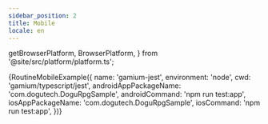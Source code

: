 ```yaml
---
sidebar_position: 2
title: Mobile
locale: en
---
```


  getBrowserPlatform,
  BrowserPlatform,
} from '@site/src/platform/platform.ts';

<DevicePrerequisites />
<DevicePrerequisitesiOS />

<IntegrateWithGitRepository />

<AppUpload
  app_name="DoguRpgSample.apk"
  app_url="https://github.com/dogu-team/gamium-unity-samples/releases/download/DoguRpgSample-2.0.5/android.zip"
/>
<AppUploadiOSGamium />

<CreateARoutine />

<div>
  {RoutineMobileExample({
    name: 'gamium-jest',
    environment: 'node',
    cwd: 'gamium/typescript/jest',
    androidAppPackageName: 'com.dogutech.DoguRpgSample',
    androidCommand: 'npm run test:app',
    iosAppPackageName: 'com.dogutech.DoguRpgSample',
    iosCommand: 'npm run test:app',
})}

</div>

<RunARoutine />

